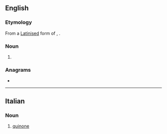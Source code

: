 ==English==

===Etymology===
From a [[New Latin|Latinised]] form of {{der|en|es|quinina||quinine}}, {{suffix|en||one}}.

===Noun===
{{en-noun}}

# {{lb|en|chemistry}} {{dated form of|quinone|lang=en}}

{{Webster 1913}}

===Anagrams===
* {{anagrams|en|a=cehinno|Incheon}}

----

==Italian==

===Noun===
{{it-noun|m}}

# {{lb|it|organic chemistry}} [[quinone]]